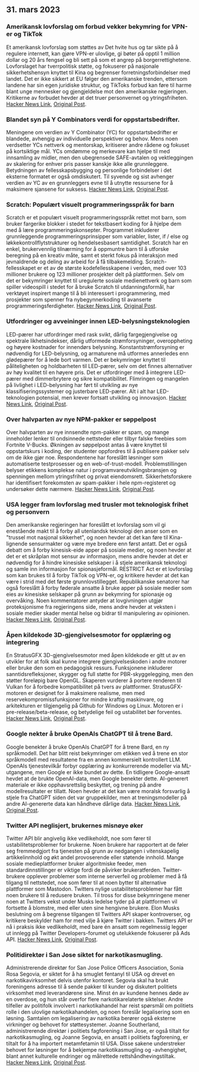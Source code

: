 

<CallToAction />

<Steps>

## 31. mars 2023 

### Amerikansk lovforslag om forbud vekker bekymring for VPN-er og TikTok

Et amerikansk lovforslag som støttes av Det hvite hus og tar sikte på å regulere internett, kan gjøre VPN-er ulovlige, gi bøter på opptil 1 million dollar og 20 års fengsel og bli sett på som et angrep på borgerrettighetene. Lovforslaget har tverrpolitisk støtte, og fokuserer på nasjonale sikkerhetshensyn knyttet til Kina og begrenser forretningsforbindelser med landet. Det er ikke sikkert at EU følger den amerikanske trenden, ettersom landene har sin egen juridiske struktur, og TikToks forbud kan føre til harme blant unge mennesker og gjengjeldelse mot den amerikanske regjeringen. Kritikerne av forbudet hevder at det truer personvernet og ytringsfriheten.
[Hacker News Link](http://news.ycombinator.com/item?id=35366955), [Original Post](https://www.youtube.com/watch?v=FWQGA_n5Z4M).

### Blandet syn på Y Combinators verdi for oppstartsbedrifter.

Meningene om verdien av Y Combinator (YC) for oppstartsbedrifter er blandede, avhengig av individuelle perspektiver og behov. Mens noen verdsetter YCs nettverk og mentorskap, kritiserer andre rådene og fokuset på kortsiktige mål. YCs omdømme og merkevare kan hjelpe til med innsamling av midler, men den ubegrensede SAFE-avtalen og vektleggingen av skalering for enhver pris passer kanskje ikke alle grunnleggere. Betydningen av fellesskapsbygging og personlige forbindelser i det eksterne formatet er også omdiskutert. Til syvende og sist avhenger verdien av YC av en grunnleggers evne til å utnytte ressursene for å maksimere sjansene for suksess.
[Hacker News Link](http://news.ycombinator.com/item?id=35373019), [Original Post](https://acecreamu.substack.com/p/is-y-combinator-worth-the-money).

### Scratch: Populært visuelt programmeringsspråk for barn

Scratch er et populært visuelt programmeringsspråk rettet mot barn, som bruker fargerike blokker i stedet for tekstbasert koding for å hjelpe dem med å lære programmeringskonsepter. Programmet inkluderer grunnleggende programmeringsprinsipper som variabler, lister, if / else og løkkekontrollflytstrukturer og hendelsesbasert samtidighet. Scratch har en enkel, brukervennlig tilnærming for å oppmuntre barn til å utforske beregning på en kreativ måte, samt et sterkt fokus på interaksjon med jevnaldrende og deling av arbeid for å få tilbakemelding. Scratch-fellesskapet er et av de største kodefellesskapene i verden, med over 103 millioner brukere og 123 millioner prosjekter delt på plattformen. Selv om det er bekymringer knyttet til uregulerte sosiale medienettverk og barn som spiller videospill i stedet for å bruke Scratch til utdanningsformål, har verktøyet inspirert mange til å bli interessert i programmering, med prosjekter som spenner fra nybegynnerkoding til avanserte programmeringsferdigheter.
[Hacker News Link](http://news.ycombinator.com/item?id=35373052), [Original Post](https://scratch.mit.edu/about).

### Utfordringer og avveininger innen LED-belysningsteknologien

LED-pærer har utfordringer med rask svikt, dårlig fargegjengivelse og spektrale likhetsindekser, dårlig utformede strømforsyninger, overoppheting og høyere kostnader for innendørs belysning. Konstantstrømforsyning er nødvendig for LED-belysning, og armaturene må utformes annerledes enn glødepærer for å lede bort varmen. Det er bekymringer knyttet til påliteligheten og holdbarheten til LED-pærer, selv om det finnes alternativer av høy kvalitet til en høyere pris. Det er utfordringer med å integrere LED-pærer med dimmerbrytere og sikre kompatibilitet. Flimringen og mangelen på livlighet i LED-belysning har ført til utvikling av nye klassifiseringssystemer og justerbare LED-pærer. Alt i alt har LED-teknologien potensial, men krever fortsatt utvikling og innovasjon.
[Hacker News Link](http://news.ycombinator.com/item?id=35371750), [Original Post](https://nymag.com/strategist/article/led-light-bulbs-investigation.html).

### Over halvparten av nye NPM-pakker er søppelpost

Over halvparten av nye innsendte npm-pakker er spam, og mange inneholder lenker til ondsinnede nettsteder eller tilbyr falske freebies som Fortnite V-Bucks. Økningen av søppelpost antas å være knyttet til oppstartskurs i koding, der studenter oppfordres til å publisere pakker selv om de ikke gjør noe. Respondentene har foreslått løsninger som automatiserte testprosesser og en web-of-trust-modell. Problemstillingen belyser etikkens komplekse natur i programvareutviklingsbransjen og spenningen mellom ytringsfrihet og privat eiendomsrett. Sikkerhetsforskere har identifisert forekomsten av spam-pakker i hele npm-registeret og undersøker dette nærmere.
[Hacker News Link](http://news.ycombinator.com/item?id=35370728), [Original Post](https://blog.sandworm.dev/one-in-two-new-npm-packages-is-seo-spam-right-now).

### USA legger fram lovforslag med trusler mot teknologisk frihet og personvern

Den amerikanske regjeringen har foreslått et lovforslag som vil gi enestående makt til å forby all utenlandsk teknologi den anser som en "trussel mot nasjonal sikkerhet", og noen hevder at det kan føre til Kina-lignende sensurmakter og være mye bredere enn først antatt. Det er også debatt om å forby kinesisk-eide apper på sosiale medier, og noen hevder at det er et skråplan mot sensur av informasjon, mens andre hevder at det er nødvendig for å hindre kinesiske selskaper i å stjele amerikansk teknologi og samle inn informasjon for spionasjeformål. RESTRICT Act er et lovforslag som kan brukes til å forby TikTok og VPN-er, og kritikere hevder at det kan være i strid med det første grunnlovstillegget. Republikanske senatorer har også foreslått å forby føderale ansatte å bruke apper på sosiale medier som eies av kinesiske selskaper på grunn av bekymring for spionasje og overvåking. Noen kommentatorer antyder at lovgivningen utgjør proteksjonisme fra regjeringens side, mens andre hevder at veksten i sosiale medier skader mental helse og bidrar til manipulering av opinionen.
[Hacker News Link](http://news.ycombinator.com/item?id=35369075), [Original Post](https://www.vice.com/en/article/4a3ddb/restrict-act-insanely-broad-ban-tiktok-vpns).

### Åpen kildekode 3D-gjengivelsesmotor for opplæring og integrering

En StratusGFX 3D-gjengivelsesmotor med åpen kildekode er gitt ut av en utvikler for at folk skal kunne integrere gjengivelseskoden i andre motorer eller bruke den som en pedagogisk ressurs. Funksjonene inkluderer sanntidsrefleksjoner, skygger og full støtte for PBR-skyggelegging, men den støtter foreløpig bare OpenGL. Skaperen vurderer å portere renderen til Vulkan for å forbedre kompatibilitet på tvers av plattformer. StratusGFX-motoren er designet for å maksimere realisme, men med reservekompromissfunksjoner for mindre kraftig maskinvare, og arkitekturen er tilgjengelig på Github for Windows og Linux. Motoren er i pre-release/beta-release, og betydelige feil og ustabilitet bør forventes.
[Hacker News Link](http://news.ycombinator.com/item?id=35370284), [Original Post](https://github.com/KTStephano/StratusGFX).

### Google nekter å bruke OpenAIs ChatGPT til å trene Bard.

Google benekter å bruke OpenAIs ChatGPT for å trene Bard, en ny språkmodell. Det har blitt reist bekymringer om etikken ved å trene en stor språkmodell med resultatene fra en annen kommersielt kontrollert LLM. OpenAIs tjenestevilkår forbyr opplæring av konkurrerende modeller via ML-utgangene, men Google er ikke bundet av dette. En tidligere Google-ansatt hevdet at de brukte OpenAI-data, men Google benekter dette. AI-generert materiale er ikke opphavsrettslig beskyttet, og trening på andre modellresultater er tillatt. Noen hevder at det kan være moralsk forsvarlig å stjele fra ChatGPT siden det var gruppekilder, men at treningsmodeller på andre AI-genererte data kan håndheve dårlige data.
[Hacker News Link](http://news.ycombinator.com/item?id=35370915), [Original Post](https://twitter.com/steventey/status/1641267979399704576).

### Twitter API neglisjert, brukernes misnøye øker

Twitter API blir angivelig ikke vedlikeholdt, noe som fører til ustabilitetsproblemer for brukerne. Noen brukere har rapportert at de føler seg fremmedgjort fra tjenesten på grunn av nedgangen i vitenskapelig artikkelinnhold og økt andel provoserende eller støtende innhold. Mange sosiale medieplattformer bruker algoritmiske feeder, men standardinnstillinger er viktige fordi de påvirker brukeratferden. Twitter-brukere opplever problemer som interne serverfeil og problemer med å få tilgang til nettstedet, noe som fører til at noen bytter til alternative plattformer som Mastodon. Twitters nylige ustabilitetsproblemer har fått noen brukere til å redusere bruken. Til tross for disse bekymringene mener noen at Twitters vekst under Musks ledelse tyder på at plattformen vil fortsette å blomstre, med eller uten sine hengivne brukere. Elon Musks beslutning om å begrense tilgangen til Twitters API skaper kontroverser, og kritikere beskylder ham for med vilje å kjøre Twitter i bakken. Twitters API er nå i praksis ikke vedlikeholdt, med bare én ansatt som regelmessig legger ut innlegg på Twitter Developers-forumet og utelukkende fokuserer på Ads API.
[Hacker News Link](http://news.ycombinator.com/item?id=35370152), [Original Post](https://snarfed.org/the-twitter-api-is-now-effectively-unmaintained).

### Politidirektør i San Jose siktet for narkotikasmugling.

Administrerende direktør for San Jose Police Officers Association, Sonia Rosa Segovia, er siktet for å ha smuglet fentanyl til USA og drevet en narkotikavirksomhet delvis utenfor kontoret. Segovia skal ha brukt foreningens adresse til å sende pakker til kunder og diskutert politiets virksomhet med leverandørene sine. Minst én av kundene hennes døde av en overdose, og hun står overfor flere narkotikarelaterte siktelser. Andre tilfeller av politifolk involvert i narkotikahandel har reist spørsmål om politiets rolle i den ulovlige narkotikahandelen, og noen foreslår legalisering som en løsning. Samtalen om legalisering av narkotika berører også eksterne virkninger og behovet for støttesystemer. Joanne Southerland, administrerende direktør i politiets fagforening i San Jose, er også tiltalt for narkotikasmugling, og Joanne Segovia, en ansatt i politiets fagforening, er tiltalt for å ha importert metamfetamin til USA. Disse sakene understreker behovet for løsninger for å bekjempe narkotikasmugling og -avhengighet, blant annet kulturelle endringer og målrettede rettshåndhevingstiltak.
[Hacker News Link](http://news.ycombinator.com/item?id=35376488), [Original Post](https://www.washingtonexaminer.com/news/crime/san-jose-police-union-director-smuggle-fentanyl-charge).

</Steps>

